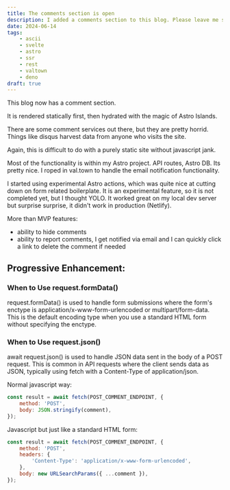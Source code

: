 ```yaml
---
title: The comments section is open
description: I added a comments section to this blog. Please leave me some ASCII art.
date: 2024-06-14
tags:
    - ascii
    - svelte
    - astro
    - ssr
    - rest
    - valtown
    - deno
draft: true
---
```


This blog now has a comment section.

It is rendered statically first, then hydrated with the magic of Astro Islands. 

There are some comment services out there, but they are pretty horrid. Things like disqus harvest data from anyone who visits the site. 

Again, this is difficult to do with a purely static site without javascript jank. 

Most of the functionality is within my Astro project. API routes, Astro DB. Its pretty nice. I roped in val.town to handle the email notification functionality. 

I started using experimental Astro actions, which was quite nice at cutting down on form related boilerplate. It is an experimental feature, so it is not completed yet, but I thought YOLO. It worked great on my local dev server but surprise surprise, it didn't work in production (Netlify). 

More than MVP features:
- ability to hide comments
- ability to report comments, I get notified via email and I can quickly click a link to delete the comment if needed


## Progressive Enhancement:

### When to Use request.formData()

request.formData() is used to handle form submissions where the form's enctype is application/x-www-form-urlencoded or multipart/form-data. This is the default encoding type when you use a standard HTML form without specifying the enctype.

### When to Use request.json()

await request.json() is used to handle JSON data sent in the body of a POST request. This is common in API requests where the client sends data as JSON, typically using fetch with a Content-Type of application/json.

Normal javascript way:

```js
const result = await fetch(POST_COMMENT_ENDPOINT, {
    method: 'POST',
    body: JSON.stringify(comment),
});
```

Javascript but just like a standard HTML form:
```js
const result = await fetch(POST_COMMENT_ENDPOINT, {
    method: 'POST',
    headers: {
        'Content-Type': 'application/x-www-form-urlencoded',
    },
    body: new URLSearchParams({ ...comment }),
});
```